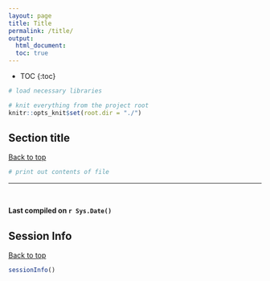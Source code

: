 ```yaml
---
layout: page
title: Title
permalink: /title/
output:
  html_document:
  toc: true
---
```


* TOC
{:toc}

```r
# load necessary libraries

# knit everything from the project root
knitr::opts_knit$set(root.dir = "./")
```

## Section title

<a href="#top">Back to top</a>

```r
# print out contents of file
```

-----------

<br>

**Last compiled on `r Sys.Date()`**

## Session Info

<a href="#top">Back to top</a>

```r
sessionInfo()
```

